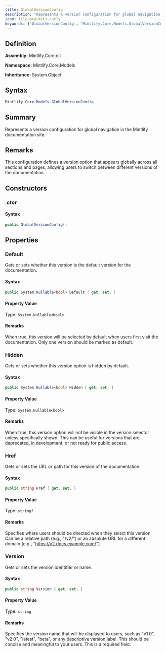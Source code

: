 ```yaml
---
title: GlobalVersionConfig
description: "Represents a version configuration for global navigation in the Mintlify documentation site."
icon: file-brackets-curly
keywords: ['GlobalVersionConfig', 'Mintlify.Core.Models.GlobalVersionConfig', 'Mintlify.Core.Models', 'class', 'System.Object']
---
```


## Definition

**Assembly:** Mintlify.Core.dll

**Namespace:** Mintlify.Core.Models

**Inheritance:** System.Object

## Syntax

```csharp
Mintlify.Core.Models.GlobalVersionConfig
```

## Summary

Represents a version configuration for global navigation in the Mintlify documentation site.

## Remarks

This configuration defines a version option that appears globally across all sections
            and pages, allowing users to switch between different versions of the documentation.

## Constructors

### .ctor

#### Syntax

```csharp
public GlobalVersionConfig()
```

## Properties

### Default

Gets or sets whether this version is the default version for the documentation.

#### Syntax

```csharp
public System.Nullable<bool> Default { get; set; }
```

#### Property Value

Type: `System.Nullable<bool>`

#### Remarks

When true, this version will be selected by default when users first visit
            the documentation. Only one version should be marked as default.

### Hidden

Gets or sets whether this version option is hidden by default.

#### Syntax

```csharp
public System.Nullable<bool> Hidden { get; set; }
```

#### Property Value

Type: `System.Nullable<bool>`

#### Remarks

When true, this version option will not be visible in the version selector
            unless specifically shown. This can be useful for versions that are deprecated,
            in development, or not ready for public access.

### Href

Gets or sets the URL or path for this version of the documentation.

#### Syntax

```csharp
public string Href { get; set; }
```

#### Property Value

Type: `string?`

#### Remarks

Specifies where users should be directed when they select this version.
            Can be a relative path (e.g., "/v2/") or an absolute URL for a different domain
            (e.g., "https://v2.docs.example.com/").

### Version

Gets or sets the version identifier or name.

#### Syntax

```csharp
public string Version { get; set; }
```

#### Property Value

Type: `string`

#### Remarks

Specifies the version name that will be displayed to users, such as "v1.0",
            "v2.0", "latest", "beta", or any descriptive version label. This should be
            concise and meaningful to your users. This is a required field.

